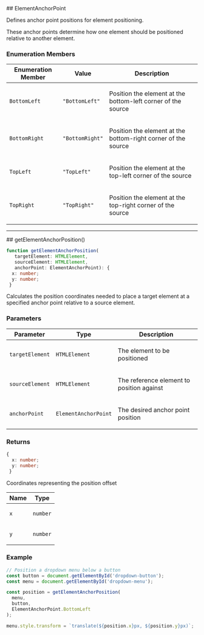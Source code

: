 
[//]: # (Do not edit directly)
[//]: # (Generated by the Cocokits TypeDoc custom theme on Tue Mar 25 2025)



<Meta title='Utils/DOM'/>
<MdxPage breadcrumb='Utils' title='DOM' tocItems={tocItems} hideThemeSwitcher={true}>
<div>
</div><div id="selection_elementanchorpoint">
## ElementAnchorPoint

Defines anchor point positions for element positioning.

These anchor points determine how one element should be positioned
relative to another element.

### Enumeration Members

<div class="arg-type-table-wrapper">
<table class="arg-type-table arg-type-table--full-width">
<thead>
<tr>
<th>Enumeration Member</th>
<th>Value</th>
<th class="description-column">Description</th>
</tr>
</thead>
<tbody>
<tr>
<td>

`BottomLeft`

</td>
<td>

`"BottomLeft"`

</td>
<td>

Position the element at the bottom-left corner of the source

</td>
</tr>
<tr>
<td>

`BottomRight`

</td>
<td>

`"BottomRight"`

</td>
<td>

Position the element at the bottom-right corner of the source

</td>
</tr>
<tr>
<td>

`TopLeft`

</td>
<td>

`"TopLeft"`

</td>
<td>

Position the element at the top-left corner of the source

</td>
</tr>
<tr>
<td>

`TopRight`

</td>
<td>

`"TopRight"`

</td>
<td>

Position the element at the top-right corner of the source

</td>
</tr>
</tbody>
</table>
</div>

***

</div><div id="selection_getelementanchorposition">
## getElementAnchorPosition()

```ts
function getElementAnchorPosition(
   targetElement: HTMLElement, 
   sourceElement: HTMLElement, 
   anchorPoint: ElementAnchorPoint): {
  x: number;
  y: number;
 }
```

Calculates the position coordinates needed to place a target element
at a specified anchor point relative to a source element.

### Parameters

<div class="arg-type-table-wrapper">
<table class="arg-type-table arg-type-table--full-width">
<thead>
<tr>
<th>Parameter</th>
<th>Type</th>
<th class="description-column">Description</th>
</tr>
</thead>
<tbody>
<tr>
<td>

`targetElement`

</td>
<td>

`HTMLElement`

</td>
<td>

The element to be positioned

</td>
</tr>
<tr>
<td>

`sourceElement`

</td>
<td>

`HTMLElement`

</td>
<td>

The reference element to position against

</td>
</tr>
<tr>
<td>

`anchorPoint`

</td>
<td>

`ElementAnchorPoint`

</td>
<td>

The desired anchor point position

</td>
</tr>
</tbody>
</table>
</div>

### Returns

```ts
{
  x: number;
  y: number;
 }
```

Coordinates representing the position offset

<div class="arg-type-table-wrapper">
<table class="arg-type-table arg-type-table--full-width">
<thead>
<tr>
<th>Name</th>
<th>Type</th>
</tr>
</thead>
<tbody>
<tr>
<td>

`x`

</td>
<td>

`number`

</td>
</tr>
<tr>
<td>

`y`

</td>
<td>

`number`

</td>
</tr>
</tbody>
</table>
</div>

### Example

```ts
// Position a dropdown menu below a button
const button = document.getElementById('dropdown-button');
const menu = document.getElementById('dropdown-menu');

const position = getElementAnchorPosition(
  menu,
  button,
  ElementAnchorPoint.BottomLeft
);

menu.style.transform = `translate(${position.x}px, ${position.y}px)`;
```

</div>
</MdxPage>

